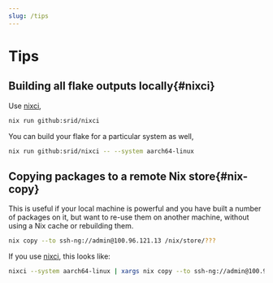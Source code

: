 ```yaml
---
slug: /tips
---
```


# Tips

## Building all flake outputs locally{#nixci}

Use [nixci],

```sh
nix run github:srid/nixci
```

You can build your flake for a particular system as well,

```sh
nix run github:srid/nixci -- --system aarch64-linux
```

## Copying packages to a remote Nix store{#nix-copy}

This is useful if your local machine is powerful and you have built a number of
packages on it, but want to re-use them on another machine, without using a Nix
cache or rebuilding them.

```sh
nix copy --to ssh-ng://admin@100.96.121.13 /nix/store/???
```

If you use [nixci](#nixci), this looks like:

```sh
nixci --system aarch64-linux | xargs nix copy --to ssh-ng://admin@100.96.121.13
```

[nixci]: https://github.com/srid/nixci
